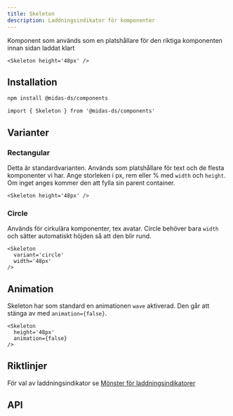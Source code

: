 ```yaml
---
title: Skeleton
description: Laddningsindikator för komponenter
---
```



<ComponentHeader
  name='Skeleton'
  friendlyName='Laddningsindikator'
  overrideHeadlessLink=''
/>

Komponent som används som en platshållare för den riktiga komponenten innan sidan laddat klart

```tsx
<Skeleton height='48px' />
```

<div className='card'>
  <Skeleton height='48px' />
</div>

## Installation

```bash npm2yarn
npm install @midas-ds/components
```

```tsx
import { Skeleton } from '@midas-ds/components'
```

## Varianter

### Rectangular

Detta är standardvarianten. Används som platshållare för text och de flesta komponenter vi har. Ange storleken i px, rem eller % med `width` och `height`. Om inget anges kommer den att fylla sin parent container.

```tsx
<Skeleton height='48px' />
```

<div className='card'>
  <Skeleton height='48px' />
</div>

### Circle

Används för cirkulära komponenter, tex avatar. Circle behöver bara `width` och sätter automatiskt höjden så att den blir rund.

```tsx
<Skeleton
  variant='circle'
  width='48px'
/>
```

<div className='card'>
  <Skeleton
    variant='circle'
    width='48px'
  />
</div>

## Animation

Skeleton har som standard en animationen `wave` aktiverad. Den går att stänga av med `animation={false}`.

```tsx
<Skeleton
  height='48px'
  animation={false}
/>
```

<div className='card'>
  <Skeleton
    height='48px'
    animation={false}
  />
</div>

## Riktlinjer

För val av laddningsindikator se [Mönster för laddningsindikatorer](/design-patterns/page-loading)

## API

<PropTable name='Skeleton' />
